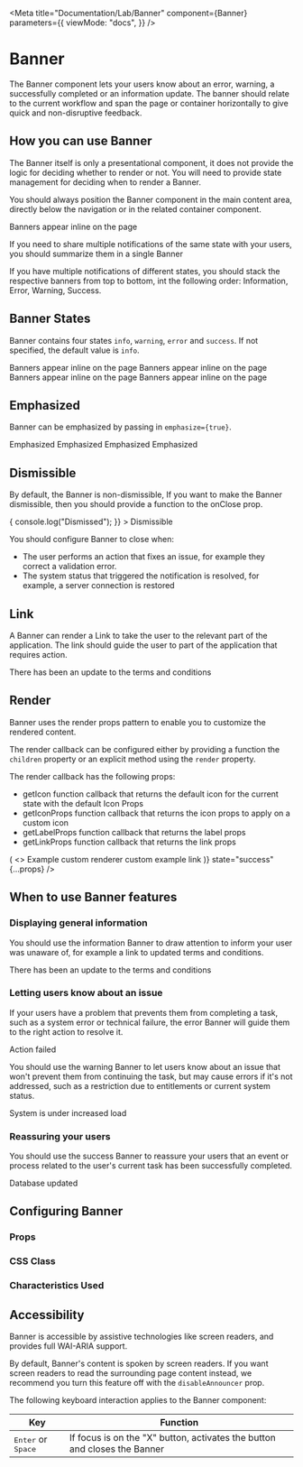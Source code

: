 
<Meta
  title="Documentation/Lab/Banner"
  component={Banner}
  parameters={{
    viewMode: "docs",
  }}
/>

# Banner

The Banner component lets your users know about an error, warning, a successfully completed or an information update. The banner should relate to the current workflow
and span the page or container horizontally to give quick and non-disruptive feedback.

## How you can use Banner

The Banner itself is only a presentational component, it does not provide the logic for deciding whether to render
or not. You will need to provide state management for deciding when to render a Banner.

You should always position the Banner component in the main content area, directly below
the navigation or in the related container component.

<Canvas>
  <Banner>Banners appear inline on the page</Banner>
</Canvas>

If you need to share multiple notifications of the same state with your users, you should summarize them in a single Banner

If you have multiple notifications of different states, you should stack the respective banners from top to bottom,
int the following order: Information, Error, Warning, Success.

## Banner States

Banner contains four states `info`, `warning`, `error` and `success`. If not specified, the default value is `info`.

<Canvas>
  <StackLayout gap={2}>
    <Banner>Banners appear inline on the page</Banner>
    <Banner state="warning">Banners appear inline on the page</Banner>
    <Banner state="error">Banners appear inline on the page</Banner>
    <Banner state="success">Banners appear inline on the page</Banner>
  </StackLayout>
</Canvas>

## Emphasized

Banner can be emphasized by passing in `emphasize={true}`.

<Canvas>
  <StackLayout gap={2}>
    <Banner emphasize={true}>Emphasized</Banner>
    <Banner emphasize={true} state="warning">
      Emphasized
    </Banner>
    <Banner emphasize={true} state="error">
      Emphasized
    </Banner>
    <Banner emphasize={true} state="success">
      Emphasized
    </Banner>
  </StackLayout>
</Canvas>

## Dismissible

By default, the Banner is non-dismissible, If you want to make the Banner dismissible, then you should provide a function
to the onClose prop.

<Canvas>
  <Banner
    onClose={() => {
      console.log("Dismissed");
    }}
  >
    Dismissible
  </Banner>
</Canvas>

You should configure Banner to close when:

- The user performs an action that fixes an issue, for example they correct a validation error.
- The system status that triggered the notification is resolved, for example, a server connection is restored

## Link

A Banner can render a Link to take the user to the relevant part of the application. The link should
guide the user to part of the application that requires action.

<Canvas>
  <Banner
    //eslint-disable-next-line no-script-url
    LinkProps={{ href: "javascript:void(0)" }}
  >
    There has been an update to the terms and conditions
  </Banner>
</Canvas>

## Render

Banner uses the render props pattern to enable you to customize the rendered content.

The render callback can be configured either by providing a function the `children` property
or an explicit method using the `render` property.

The render callback has the following props:

- getIcon function callback that returns the default icon for the current state with the default Icon Props
- getIconProps function callback that returns the icon props to apply on a custom icon
- getLabelProps function callback that returns the label props
- getLinkProps function callback that returns the link props

<Canvas>
  <Banner
    render={({ Icon, getIconProps, getLabelProps, getLinkProps }) => (
      <>
        <Icon {...getIconProps()} aria-label={"Success"} />
        <span {...getLabelProps()}>
          Example custom renderer
          <Link {...getLinkProps()}>custom example link</Link>
        </span>
      </>
    )}
    state="success"
    {...props}
  />
</Canvas>

## When to use Banner features

### Displaying general information

You should use the information Banner to draw attention to inform your user was unaware of, for example a link to updated terms and conditions.

<Canvas>
  <Banner
    //eslint-disable-next-line no-script-url
    LinkProps={{ href: "javascript:void(0)" }}
  >
    There has been an update to the terms and conditions
  </Banner>
</Canvas>

### Letting users know about an issue

If your users have a problem that prevents them from completing a task, such as a system error
or technical failure, the error Banner will guide them to the right action to resolve it.

<Canvas>
  <Banner
    //eslint-disable-next-line no-script-url
    LinkProps={{ href: "javascript:void(0)" }}
    state="error"
  >
    Action failed
  </Banner>
</Canvas>

You should use the warning Banner to let users know about an issue that won't prevent them from
continuing the task, but may cause errors if it's not addressed, such as a restriction due to entitlements
or current system status.

<Canvas>
  <Banner
    //eslint-disable-next-line no-script-url
    LinkProps={{ href: "javascript:void(0)" }}
    state="warning"
  >
    System is under increased load
  </Banner>
</Canvas>

### Reassuring your users

You should use the success Banner to reassure your users that an event or process related to the user's current
task has been successfully completed.

<Canvas>
  <Banner
    //eslint-disable-next-line no-script-url
    LinkProps={{ href: "javascript:void(0)" }}
    state="success"
  >
    Database updated
  </Banner>
</Canvas>

## Configuring Banner

### Props

<ArgsTable of={Banner} />

### CSS Class

<CSSClassTable of={Banner} />

### Characteristics Used

<CharacteristicUsage of={Banner} />

## Accessibility

Banner is accessible by assistive technologies like screen readers, and provides full WAI-ARIA support.

By default, Banner's content is spoken by screen readers. If you want screen readers to read the
surrounding page content instead, we recommend you turn this feature off with the `disableAnnouncer`
prop.

The following keyboard interaction applies to the Banner component:

| Key                                  | Function                                                                  |
| ------------------------------------ | ------------------------------------------------------------------------- |
| <kbd>Enter</kbd> or <kbd>Space</kbd> | If focus is on the "X" button, activates the button and closes the Banner |
